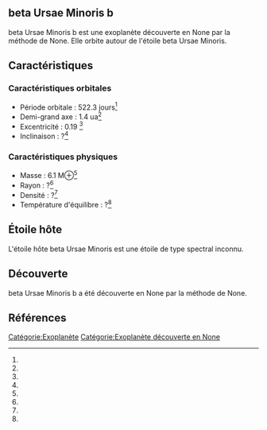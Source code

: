 == beta Ursae Minoris b ==

{{Infobox Exoplanète
| nom = beta Ursae Minoris b
| image = 
| légende = 
| étoile = beta Ursae Minoris
| constellation = 
| ascension_droite = 
| déclinaison = 
| distance = ?
| type_spectral = ?
| masse = 6.1 M⊕<ref></ref>
| rayon = ?<ref></ref>
| densité = ?<ref></ref>
| gravité = ?<ref></ref>
| température = ?<ref></ref>
| période = 522.3 j<ref></ref>
| demi_grand_axe = 1.4 ua<ref></ref>
| excentricité = 0.19 <ref></ref>
| inclinaison = ?<ref></ref>
| méthode_découverte = ?
| date_découverte = ?
| statut = Confirmée
}}

beta Ursae Minoris b est une exoplanète découverte en None par la méthode de None. Elle orbite autour de l'étoile beta Ursae Minoris.

== Caractéristiques ==

=== Caractéristiques orbitales ===
* Période orbitale : 522.3 jours<ref></ref>
* Demi-grand axe : 1.4 ua<ref></ref>
* Excentricité : 0.19 <ref></ref>
* Inclinaison : ?<ref></ref>

=== Caractéristiques physiques ===
* Masse : 6.1 M⊕<ref></ref>
* Rayon : ?<ref></ref>
* Densité : ?<ref></ref>
* Température d'équilibre : ?<ref></ref>

== Étoile hôte ==

{{Infobox Étoile
| nom = beta Ursae Minoris
| image = 
| légende = 
| constellation = 
| ascension_droite = 
| déclinaison = 
| distance = ?
| type_spectral = ?
| magnitude_absolue = 
| magnitude_apparente = 
| masse = ?<ref></ref>
| rayon = ?<ref></ref>
| température = ?<ref></ref>
| métallicité = ?<ref></ref>
| âge = ?<ref></ref>
}}

L'étoile hôte beta Ursae Minoris est une étoile de type spectral inconnu.

== Découverte ==

beta Ursae Minoris b a été découverte en None par la méthode de None.

== Références ==
<references />

[[Catégorie:Exoplanète]]
[[Catégorie:Exoplanète découverte en None]]
